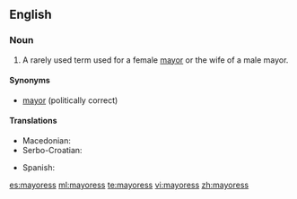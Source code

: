 ==English==

===Noun===
{{en-noun|mayoresses}}

# A rarely used term used for a female [[mayor]] or the wife of a male mayor.

====Synonyms====
* [[mayor]] (politically correct)

====Translations====
{{trans-top|female mayor}}
* Macedonian: {{t-|mk|градоначалничка|f|tr=gradonačálnička}}
* Serbo-Croatian: {{t|sh|gradonačelnica|gradonáčelnica|f}}
{{trans-mid}}
* Spanish: {{t-|es|alcaldesa|f}}
{{trans-bottom}}

[[es:mayoress]]
[[ml:mayoress]]
[[te:mayoress]]
[[vi:mayoress]]
[[zh:mayoress]]